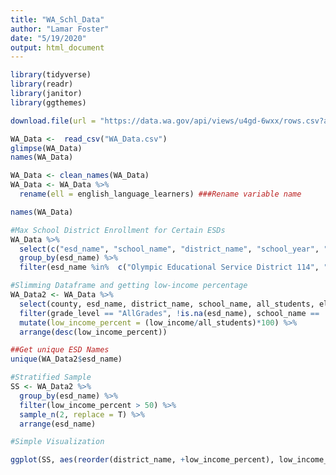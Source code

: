 ```yaml
---
title: "WA_Schl_Data"
author: "Lamar Foster"
date: "5/19/2020"
output: html_document
---
```


```r
library(tidyverse)
library(readr)
library(janitor)
library(ggthemes)
```

```r
download.file(url = "https://data.wa.gov/api/views/u4gd-6wxx/rows.csv?accessType=DOWNLOAD", destfile = "WA_Data.csv")
```

```r
WA_Data <-  read_csv("WA_Data.csv")
glimpse(WA_Data)
names(WA_Data)
```

```r
WA_Data <- clean_names(WA_Data)
WA_Data <- WA_Data %>% 
  rename(ell = english_language_learners) ###Rename variable name
```

```r
names(WA_Data)
```

```r
#Max School District Enrollment for Certain ESDs
WA_Data %>% 
  select(c("esd_name", "school_name", "district_name", "school_year", "grade_level", "all_students")) %>% 
  group_by(esd_name) %>% 
  filter(esd_name %in%  c("Olympic Educational Service District 114", "Puget Sound Educational Service District 121", "Educational Service District 123", "North Central Educational Service District 171", "Northwest Educational Service District 189"), school_name == "District Total", grade_level == "AllGrades", all_students == max(all_students))
```

```r
#Slimming Dataframe and getting low-income percentage
WA_Data2 <- WA_Data %>% 
  select(county, esd_name, district_name, school_name, all_students, ell, low_income, grade_level) %>%
  filter(grade_level == "AllGrades", !is.na(esd_name), school_name == 'District Total', !esd_name %in%  c("Spokane Public Schools Charter Authorizer", "Washington State Charter School Commission"))%>% 
  mutate(low_income_percent = (low_income/all_students)*100) %>% 
  arrange(desc(low_income_percent))
```

```r
##Get unique ESD Names
unique(WA_Data2$esd_name)
```

```r
#Stratified Sample 
SS <- WA_Data2 %>% 
  group_by(esd_name) %>% 
  filter(low_income_percent > 50) %>% 
  sample_n(2, replace = T) %>% 
  arrange(esd_name)
```

```r
#Simple Visualization 

ggplot(SS, aes(reorder(district_name, +low_income_percent), low_income_percent, fill = esd_name)) + geom_col() + coord_flip() + labs(y= "Percentage of Low-Income Students", x= "School District", fill = "ESD Name") +     theme_calc() + scale_color_calc()

```



